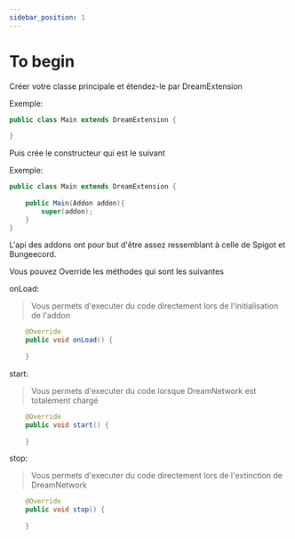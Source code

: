 ```yaml
---
sidebar_position: 1
---
```

# To begin

Créer votre classe principale et étendez-le par DreamExtension



Exemple:

```java
public class Main extends DreamExtension {
    
}
```



Puis crée le constructeur qui est le suivant



Exemple:

```java
public class Main extends DreamExtension {
    
    public Main(Addon addon){
        super(addon);
    }
}
```



L'api des addons ont pour but d'être assez ressemblant à celle de Spigot et Bungeecord.



Vous pouvez Override les méthodes qui sont les suivantes



onLoad:

> Vous permets d'executer du code directement lors de l'initialisation de l'addon

```java
    @Override
    public void onLoad() {
       
    }
```



start:

> Vous permets d'executer du code lorsque DreamNetwork est totalement chargé







```java
    @Override
    public void start() {
        
    }
```



 stop:

> Vous permets d'executer du code directement lors de l'extinction de DreamNetwork

```java
    @Override
    public void stop() {
        
    }
```
